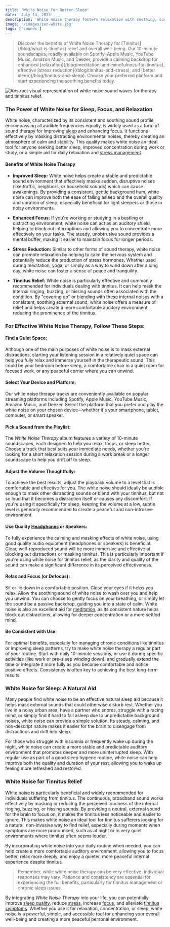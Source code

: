 ```yaml
---
title: 'White Noise for Better Sleep'
date: 'July 14, 2023'
description: 'White noise therapy fosters relaxation with soothing, consistent sounds, helping to mask distractions and improving sleep quality.'
image: '/images/zen-white.jpg'
tags: ['sounds']
---
```


<Blockquote>
  Discover the benefits of White Noise Therapy for
  [Tinnitus](/blog/what-is-tinnitus) relief and overall well-being. Our
  10-minute soundscapes, readily available on Spotify, Apple Music, YouTube
  Music, Amazon Music, and Deezer, provide a calming backdrop for enhanced
  [relaxation](/blog/meditation-and-mindfulness-for-tinnitus), effective [stress
  reduction](/blog/tinnitus-and-stress), and [better
  sleep](/blog/tinnitus-and-sleep). Choose your preferred platform and start
  experiencing the soothing benefits today.
</Blockquote>

<Image
  src="/images/zen-white.jpg"
  alt="Abstract visual representation of white noise sound waves for therapy and tinnitus relief."
/>

<StreamingPlatforms
  spotifyLink="https://open.spotify.com/album/6Kyw4O5HLMUk4BjAVPGJCT"
  appleMusicLink="https://music.apple.com/us/album/beyond-the-buzz-3/1697790724"
  youtubeMusicLink="https://music.youtube.com/playlist?list=OLAK5uy_mKILi3t5ptAoR8EsPzDXCV7ildeZEHht0&si=xwQjzzM4tJgNczIk"
  amazonMusicLink="https://amazon.com/music/player/albums/B0CC1MX488"
  deezerLink="https://deezer.page.link/2oG4Q8TaqriePB3e9"
/>

### The Power of White Noise for Sleep, Focus, and Relaxation

White noise, characterized by its consistent and soothing sound profile encompassing all audible frequencies equally, is widely used as a form of sound therapy for improving [sleep](/blog/tinnitus-and-sleep) and enhancing focus. It functions effectively by masking distracting environmental noises, thereby creating an atmosphere of calm and stability. This quality makes white noise an ideal tool for anyone seeking better sleep, improved concentration during work or study, or a simple aid for daily relaxation and [stress management](/blog/tinnitus-and-stress).

#### Benefits of White Noise Therapy

- **Improved Sleep:** White noise helps create a stable and predictable sound environment that effectively masks sudden, disruptive noises (like traffic, neighbors, or household sounds) which can cause awakenings. By providing a consistent, gentle background hum, white noise can improve both the ease of falling asleep and the overall quality and duration of sleep, especially beneficial for light sleepers or those in noisy environments.

- **Enhanced Focus:** If you're working or studying in a bustling or distracting environment, white noise can act as an auditory shield, helping to block out interruptions and allowing you to concentrate more effectively on your tasks. The steady, unobtrusive sound provides a mental buffer, making it easier to maintain focus for longer periods.

- **Stress Reduction:** Similar to other forms of sound therapy, white noise can promote relaxation by helping to calm the nervous system and potentially reduce the production of stress hormones. Whether used during meditation, yoga, or simply as a way to wind down after a long day, white noise can foster a sense of peace and tranquility.

- **Tinnitus Relief:** White noise is particularly effective and commonly recommended for individuals dealing with tinnitus. It can help mask the internal ringing, buzzing, or hissing sounds often associated with the condition. By "covering up" or blending with these internal noises with a consistent, soothing external sound, white noise offers a measure of relief and helps create a more comfortable auditory environment, reducing the prominence of the tinnitus.

### For Effective White Noise Therapy, Follow These Steps:

#### <Highlighter>Find a Quiet Space:</Highlighter>

Although one of the main purposes of white noise is to mask external distractions, starting your listening session in a relatively quiet space can help you fully relax and immerse yourself in the therapeutic sound. This could be your bedroom before sleep, a comfortable chair in a quiet room for focused work, or any peaceful corner where you can unwind.

#### <Highlighter>Select Your Device and Platform:</Highlighter>

Our white noise therapy tracks are conveniently available on popular streaming platforms including Spotify, Apple Music, YouTube Music, Amazon Music, and Deezer. Select the platform that you prefer and play the white noise on your chosen device—whether it's your smartphone, tablet, computer, or smart speaker.

#### <Highlighter>Pick a Sound from the Playlist:</Highlighter>

The _White Noise Therapy_ album features a variety of 10-minute soundscapes, each designed to help you relax, focus, or sleep better. Choose a track that best suits your immediate needs, whether you're looking for a short relaxation session during a work break or a longer soundscape to help you drift off to sleep.

<AdComponent />

#### <Highlighter>Adjust the Volume Thoughtfully:</Highlighter>

To achieve the best results, adjust the playback volume to a level that is comfortable and effective for you. The white noise should ideally be audible enough to mask other distracting sounds or blend with your tinnitus, but not so loud that it becomes a distraction itself or causes any discomfort. If you're using it specifically for sleep, keeping the volume at a low, subtle level is generally recommended to create a peaceful and non-intrusive environment.

#### <Highlighter>Use Quality [Headphones](/blog/noise-canceling-headphones-for-tinnitus) or Speakers:</Highlighter>

To fully experience the calming and masking effects of white noise, using good quality audio equipment (headphones or speakers) is beneficial. Clear, well-reproduced sound will be more immersive and effective at blocking out distractions or masking tinnitus. This is particularly important if you're using white noise for tinnitus relief, as the clarity and quality of the sound can make a significant difference in its perceived effectiveness.

#### <Highlighter>Relax and Focus (or Defocus):</Highlighter>

Sit or lie down in a comfortable position. Close your eyes if it helps you relax. Allow the soothing sound of white noise to wash over you and help you unwind. You can choose to gently focus on your breathing, or simply let the sound be a passive backdrop, guiding you into a state of calm. White noise is also an excellent aid for [meditation](/blog/meditation-and-mindfulness-for-tinnitus), as its consistent nature helps block out distractions, allowing for deeper concentration or a more settled mind.

#### <Highlighter>Be Consistent with Use:</Highlighter>

For optimal benefits, especially for managing chronic conditions like tinnitus or improving sleep patterns, try to make white noise therapy a regular part of your routine. Start with daily 10-minute sessions, or use it during specific activities (like work or pre-sleep winding down), and gradually extend the time or integrate it more fully as you become comfortable and notice positive effects. Consistency is often key to achieving the best long-term results.

### White Noise for Sleep: A Natural Aid

Many people find white noise to be an effective natural sleep aid because it helps mask external sounds that could otherwise disturb rest. Whether you live in a noisy urban area, have a partner who snores, struggle with a racing mind, or simply find it hard to fall asleep due to unpredictable background noises, white noise can provide a simple solution. Its steady, calming, and non-descript nature makes it easier for the brain to disengage from distractions and drift into sleep.

For those who struggle with insomnia or frequently wake up during the night, white noise can create a more stable and predictable auditory environment that promotes deeper and more uninterrupted sleep. With regular use as part of a good sleep hygiene routine, white noise can help improve both the quality and duration of your rest, allowing you to wake up feeling more refreshed and restored.

<AdComponent />

### White Noise for Tinnitus Relief

White noise is particularly beneficial and widely recommended for individuals suffering from tinnitus. The continuous, broadband sound works effectively by masking or reducing the perceived loudness of the internal ringing, buzzing, or hissing sounds. By providing a neutral, external sound for the brain to focus on, it makes the tinnitus less noticeable and easier to ignore. This makes white noise an ideal tool for tinnitus sufferers looking for a natural, non-invasive way to find relief, especially during moments when symptoms are more pronounced, such as at night or in very quiet environments where tinnitus often seems louder.

By incorporating white noise into your daily routine when needed, you can help create a more comfortable auditory environment, allowing you to focus better, relax more deeply, and enjoy a quieter, more peaceful internal experience despite tinnitus.

<Blockquote>
  Remember, while white noise therapy can be very effective, individual
  responses may vary. Patience and consistency are essential for experiencing
  the full benefits, particularly for tinnitus management or chronic sleep
  issues.
</Blockquote>

By integrating _White Noise Therapy_ into your life, you can potentially improve [sleep quality](/blog/tinnitus-and-sleep), reduce [stress](/blog/tinnitus-and-stress), increase [focus](/blog/tinnitus-impact-on-mental-health), and alleviate [tinnitus symptoms](/blog/managing-tinnitus). Whether you use it for relaxation, concentration, or sleep, white noise is a powerful, simple, and accessible tool for enhancing your overall well-being and creating a more peaceful personal environment.
